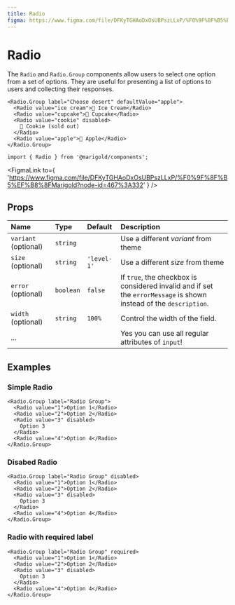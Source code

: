 ```yaml
---
title: Radio
figma: https://www.figma.com/file/DFKyTGHAoDxOsUBPszLLxP/%F0%9F%8F%B5%EF%B8%8FMarigold?node-id=467%3A332
---
```



# Radio

The `Radio` and `Radio.Group` components allow users to select one option from a set of options. They are useful for presenting a list of options to users and collecting their responses.

```tsx
<Radio.Group label="Choose desert" defaultValue="apple">
  <Radio value="ice cream">🍨 Ice Cream</Radio>
  <Radio value="cupcake">🧁 Cupcake</Radio>
  <Radio value="cookie" disabled>
    🍪 Cookie (sold out)
  </Radio>
  <Radio value="apple">🍎 Apple</Radio>
</Radio.Group>
```

```tsx onlyCode
import { Radio } from '@marigold/components';
```

<FigmaLink
  to={
    'https://www.figma.com/file/DFKyTGHAoDxOsUBPszLLxP/%F0%9F%8F%B5%EF%B8%8FMarigold?node-id=467%3A332'
  }
/>

## Props

| Name                 | Type      | Default     | Description                                                                                                        |
| :------------------- | :-------- | :---------- | :----------------------------------------------------------------------------------------------------------------- |
| `variant` (optional) | `string`  |             | Use a different _variant_ from theme                                                                               |
| `size` (optional)    | `string`  | `'level-1'` | Use a different _size_ from theme                                                                                  |
| `error` (optional)   | `boolean` | `false`     | If `true`, the checkbox is considered invalid and if set the `errorMessage` is shown instead of the `description`. |
| `width` (optional)   | `string`  | `100%`      | Control the width of the field.                                                                                    |
| ...                  |           |             | Yes you can use all regular attributes of `input`!                                                                 |

## Examples

### Simple Radio

```tsx
<Radio.Group label="Radio Group">
  <Radio value="1">Option 1</Radio>
  <Radio value="2">Option 2</Radio>
  <Radio value="3" disabled>
    Option 3
  </Radio>
  <Radio value="4">Option 4</Radio>
</Radio.Group>
```

### Disabed Radio

```tsx
<Radio.Group label="Radio Group" disabled>
  <Radio value="1">Option 1</Radio>
  <Radio value="2">Option 2</Radio>
  <Radio value="3" disabled>
    Option 3
  </Radio>
  <Radio value="4">Option 4</Radio>
</Radio.Group>
```

### Radio with required label

```tsx
<Radio.Group label="Radio Group" required>
  <Radio value="1">Option 1</Radio>
  <Radio value="2">Option 2</Radio>
  <Radio value="3" disabled>
    Option 3
  </Radio>
  <Radio value="4">Option 4</Radio>
</Radio.Group>
```
